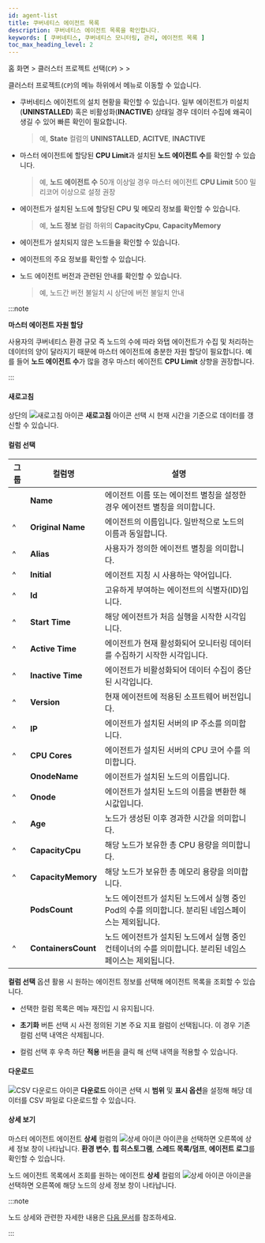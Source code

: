 ```yaml
---
id: agent-list
title: 쿠버네티스 에이전트 목록
description: 쿠버네티스 에이전트 목록을 확인합니다.
keywords: [ 쿠버네티스, 쿠버네티스 모니터링, 관리, 에이전트 목록 ]
toc_max_heading_level: 2
---
```


홈 화면 &gt; 클러스터 프로젝트 선택(<code class='my'>CP</code>) &gt; <Cmdname sid="side_management" className="uitext" /> &gt; <Cmdname sid="side_kubernetesAgentList" className="uitext" />

클러스터 프로젝트(<code class='my'>CP</code>)의  <Cmdname sid="side_management" className="uitext" /> 메뉴 하위에서 <Cmdname sid="side_kubernetesAgentList" className="uitext" /> 메뉴로 이동할 수 있습니다. 

<ImgLang img='k8s-agent-list.png' desc='쿠버네티스 에이전트 목록' />

* 쿠버네티스 에이전트의 설치 현황을 확인할 수 있습니다. 일부 에이전트가 미설치(**UNINSTALLED**) 혹은 비활성화(**INACTIVE**) 상태일 경우 데이터 수집에 왜곡이 생길 수 있어 빠른 확인이 필요합니다. 

  > 예, **State** 컬럼의 **UNINSTALLED**, **ACITVE**, **INACTIVE**

* 마스터 에이전트에 할당된 **CPU Limit**과 설치된 **노드 에이전트 수**를 확인할 수 있습니다. 

  > 예, **노드 에이전트 수** 50개 이상일 경우 마스터 에이전트 **CPU Limit** 500 밀리코어 이상으로 설정 권장

* 에이전트가 설치된 노드에 할당된 CPU 및 메모리 정보를 확인할 수 있습니다. 

  > 예, **노드 정보** 컬럼 하위의 **CapacityCpu**, **CapacityMemory** 

* 에이전트가 설치되지 않은 노드들을 확인할 수 있습니다. 

* 에이전트의 주요 정보를 확인할 수 있습니다. 

* 노드 에이전트 버전과 관련된 안내를 확인할 수 있습니다.

  > 예, 노드간 버전 불일치 시 상단에 버전 불일치 안내

:::note 

**마스터 에이전트 자원 할당**

사용자의 쿠버네티스 환경 규모 즉 노드의 수에 따라 와탭 에이전트가 수집 및 처리하는 데이터의 양이 달라지기 때문에 마스터 에이전트에 충분한 자원 할당이 필요합니다. 예를 들어 **노드 에이전트 수**가 많을 경우 마스터 에이전트 **CPU Limit** 상향을 권장합니다.

:::

#### 새로고침 

상단의 ![새로고침 아이콘](/img/ic-refresh2.svg) **새로고침** 아이콘 선택 시 현재 시간을 기준으로 데이터를 갱신할 수 있습니다.

#### 컬럼 선택

|그룹|컬럼명|설명|
|---|---|---|
|<Cmdname sid="TTL06700" className="uitext" />|**Name**|에이전트 이름 또는 에이전트 별칭을 설정한 경우 에이전트 별칭을 의미합니다.|
|^|**Original Name**|에이전트의 이름입니다. 일반적으로 노드의 이름과 동일합니다.|
|^|**Alias**|사용자가 정의한 에이전트 별칭을 의미합니다.|
|^|**Initial**|에이전트 지칭 시 사용하는 약어입니다.|
|^|**Id**|고유하게 부여하는 에이전트의 식별자(ID)입니다.|
|^|**Start Time**|해당 에이전트가 처음 실행을 시작한 시각입니다.|
|^|**Active Time**|에이전트가 현재 활성화되어 모니터링 데이터를 수집하기 시작한 시각입니다.|
|^|**Inactive Time**|에이전트가 비활성화되어 데이터 수집이 중단된 시각입니다.|
|^|**Version**|현재 에이전트에 적용된 소프트웨어 버전입니다.|
|^|**IP**|에이전트가 설치된 서버의 IP 주소를 의미합니다.|
|^|**CPU Cores**|에이전트가 설치된 서버의 CPU 코어 수를 의미합니다.|
|<Cmdname sid="TTL06705" className="uitext" />|**OnodeName**|에이전트가 설치된 노드의 이름입니다.|
|^|**Onode**|에이전트가 설치된 노드의 이름을 변환한 해시값입니다.|
|^|**Age**|노드가 생성된 이후 경과한 시간을 의미합니다.|
|^|**CapacityCpu**|해당 노드가 보유한 총 CPU 용량을 의미합니다.|
|^|**CapacityMemory**|해당 노드가 보유한 총 메모리 용량을 의미합니다.|
|<Cmdname sid="TTL07377" className="uitext" />|**PodsCount**|노드 에이전트가 설치된 노드에서 실행 중인 Pod의 수를 의미합니다. 분리된 네임스페이스는 제외됩니다.|
|^|**ContainersCount**|노드 에이전트가 설치된 노드에서 실행 중인 컨테이너의 수를 의미합니다. 분리된 네임스페이스는 제외됩니다.|


**컬럼 선택** 옵션 활용 시 원하는 에이전트 정보를 선택해 에이전트 목록을 조회할 수 있습니다. 

* 선택한 컬럼 목록은 메뉴 재진입 시 유지됩니다.

* **초기화** 버튼 선택 시 사전 정의된 기본 주요 지표 컬럼이 선택됩니다. 이 경우 기존 컬럼 선택 내역은 삭제됩니다.

* 컬럼 선택 후 우측 하단 **적용** 버튼을 클릭 해 선택 내역을 적용할 수 있습니다.

#### 다운로드 

![CSV 다운로드 아이콘](/img/ico-csv.svg) **다운로드** 아이콘 선택 시 **범위** 및 **표시 옵션**을 설정해 해당 데이터를 CSV 파일로 다운로드할 수 있습니다. 

#### 상세 보기

마스터 에이전트 에이전트 **상세** 컬럼의 ![상세 아이콘](/img/ico-detail-view.svg) 아이콘을 선택하면 오른쪽에 상세 정보 창이 나타납니다. **환경 변수**, **힙 히스토그램**, **스레드 목록/덤프**, **에이전트 로그**를 확인할 수 있습니다. 

노드 에이전트 목록에서 조회를 원하는 에이전트 **상세** 컬럼의 ![상세 아이콘](/img/ico-detail-view.svg) 아이콘을 선택하면 오른쪽에 해당 노드의 상세 정보 창이 나타납니다. 

:::note 

노드 상세와 관련한 자세한 내용은 [다음 문서](resource-node-list#node-list-details)를 참조하세요.

:::
